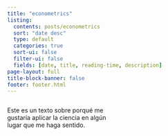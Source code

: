 ```yaml
---
title: "econometrics"
listing:
  contents: posts/econometrics
  sort: "date desc"
  type: default
  categories: true
  sort-ui: false
  filter-ui: false
  fields: [date, title, reading-time, description]
page-layout: full
title-block-banner: false
footer: footer.html
---
```

::: {.column width="50%"}
Este es un texto sobre porqué me gustaría aplicar la ciencia en algún lugar que me haga sentido.
:::

